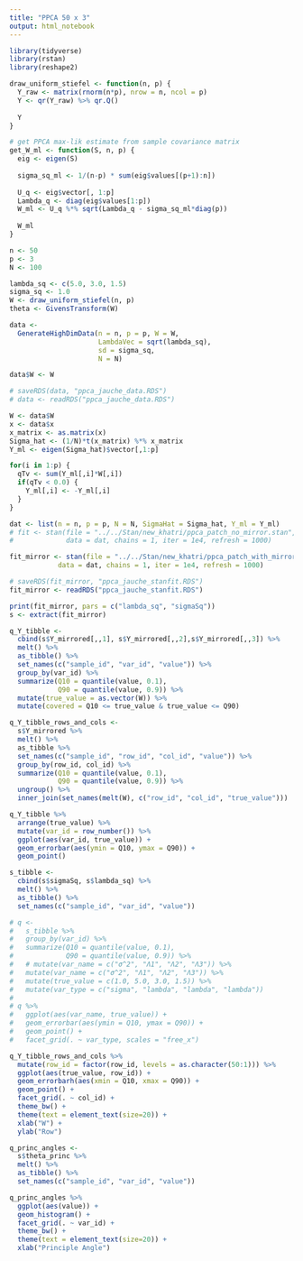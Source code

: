 ```yaml
---
title: "PPCA 50 x 3"
output: html_notebook
---
```


```r
library(tidyverse)
library(rstan)
library(reshape2)

draw_uniform_stiefel <- function(n, p) {
  Y_raw <- matrix(rnorm(n*p), nrow = n, ncol = p)
  Y <- qr(Y_raw) %>% qr.Q()
  
  Y
}

# get PPCA max-lik estimate from sample covariance matrix
get_W_ml <- function(S, n, p) {
  eig <- eigen(S)
  
  sigma_sq_ml <- 1/(n-p) * sum(eig$values[(p+1):n])
  
  U_q <- eig$vector[, 1:p]
  Lambda_q <- diag(eig$values[1:p])
  W_ml <- U_q %*% sqrt(Lambda_q - sigma_sq_ml*diag(p))
  
  W_ml
}
```

```r
n <- 50
p <- 3
N <- 100

lambda_sq <- c(5.0, 3.0, 1.5)
sigma_sq <- 1.0
W <- draw_uniform_stiefel(n, p)
theta <- GivensTransform(W)

data <-
  GenerateHighDimData(n = n, p = p, W = W,
                      LambdaVec = sqrt(lambda_sq),
                      sd = sigma_sq,
                      N = N)

data$W <- W

# saveRDS(data, "ppca_jauche_data.RDS")
# data <- readRDS("ppca_jauche_data.RDS")
```

```r
W <- data$W
x <- data$x
x_matrix <- as.matrix(x)
Sigma_hat <- (1/N)*t(x_matrix) %*% x_matrix
Y_ml <- eigen(Sigma_hat)$vector[,1:p]

for(i in 1:p) {
  qTv <- sum(Y_ml[,i]*W[,i])
  if(qTv < 0.0) {
    Y_ml[,i] <- -Y_ml[,i]
  }
}

dat <- list(n = n, p = p, N = N, SigmaHat = Sigma_hat, Y_ml = Y_ml)
# fit <- stan(file = "../../Stan/new_khatri/ppca_patch_no_mirror.stan",
#             data = dat, chains = 1, iter = 1e4, refresh = 1000)

fit_mirror <- stan(file = "../../Stan/new_khatri/ppca_patch_with_mirror_new.stan",
            data = dat, chains = 1, iter = 1e4, refresh = 1000)

# saveRDS(fit_mirror, "ppca_jauche_stanfit.RDS")
fit_mirror <- readRDS("ppca_jauche_stanfit.RDS")
```

```r
print(fit_mirror, pars = c("lambda_sq", "sigmaSq"))
s <- extract(fit_mirror)

q_Y_tibble <-
  cbind(s$Y_mirrored[,,1], s$Y_mirrored[,,2],s$Y_mirrored[,,3]) %>%
  melt() %>%
  as_tibble() %>%
  set_names(c("sample_id", "var_id", "value")) %>%
  group_by(var_id) %>%
  summarize(Q10 = quantile(value, 0.1),
            Q90 = quantile(value, 0.9)) %>%
  mutate(true_value = as.vector(W)) %>%
  mutate(covered = Q10 <= true_value & true_value <= Q90)

q_Y_tibble_rows_and_cols <-
  s$Y_mirrored %>%
  melt() %>%
  as_tibble %>%
  set_names(c("sample_id", "row_id", "col_id", "value")) %>%
  group_by(row_id, col_id) %>%
  summarize(Q10 = quantile(value, 0.1),
            Q90 = quantile(value, 0.9)) %>%
  ungroup() %>%
  inner_join(set_names(melt(W), c("row_id", "col_id", "true_value")))

q_Y_tibble %>%
  arrange(true_value) %>%
  mutate(var_id = row_number()) %>%
  ggplot(aes(var_id, true_value)) +
  geom_errorbar(aes(ymin = Q10, ymax = Q90)) +
  geom_point()

s_tibble <-
  cbind(s$sigmaSq, s$lambda_sq) %>%
  melt() %>%
  as_tibble() %>%
  set_names(c("sample_id", "var_id", "value"))

# q <- 
#   s_tibble %>%
#   group_by(var_id) %>%
#   summarize(Q10 = quantile(value, 0.1),
#             Q90 = quantile(value, 0.9)) %>%
#   # mutate(var_name = c("σ^2", "Λ1", "Λ2", "Λ3")) %>%
#   mutate(var_name = c("σ^2", "Λ1", "Λ2", "Λ3")) %>%
#   mutate(true_value = c(1.0, 5.0, 3.0, 1.5)) %>%
#   mutate(var_type = c("sigma", "lambda", "lambda", "lambda"))
# 
# q %>%
#   ggplot(aes(var_name, true_value)) +
#   geom_errorbar(aes(ymin = Q10, ymax = Q90)) +
#   geom_point() +
#   facet_grid(. ~ var_type, scales = "free_x")

q_Y_tibble_rows_and_cols %>%
  mutate(row_id = factor(row_id, levels = as.character(50:1))) %>%
  ggplot(aes(true_value, row_id)) +
  geom_errorbarh(aes(xmin = Q10, xmax = Q90)) +
  geom_point() +
  facet_grid(. ~ col_id) +
  theme_bw() +
  theme(text = element_text(size=20)) +
  xlab("W") +
  ylab("Row")
```
```r
q_princ_angles <-
  s$theta_princ %>%
  melt() %>%
  as_tibble() %>%
  set_names(c("sample_id", "var_id", "value"))

q_princ_angles %>%
  ggplot(aes(value)) +
  geom_histogram() +
  facet_grid(. ~ var_id) +
  theme_bw() +
  theme(text = element_text(size=20)) +
  xlab("Principle Angle")
```


